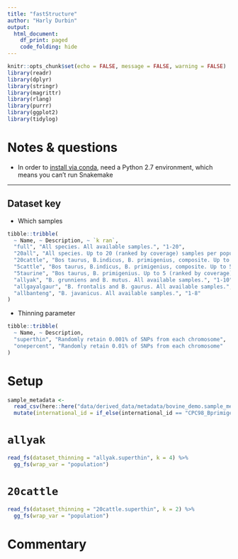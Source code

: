 ```yaml
---
title: "fastStructure"
author: "Harly Durbin"
output:
  html_document:
    df_print: paged
    code_folding: hide
---
```


```r
knitr::opts_chunk$set(echo = FALSE, message = FALSE, warning = FALSE)
library(readr)
library(dplyr)
library(stringr)
library(magrittr)
library(rlang)
library(purrr)
library(ggplot2)
library(tidylog)
```

# Notes & questions

* In order to [install via conda](https://bioconda.github.io/recipes/plink_qc/README.html), need a Python 2.7 environment, which means you can't run Snakemake

---

## Dataset key

* Which samples

```r
tibble::tribble(
  ~ Name, ~ Description, ~ `k ran`,
  "full", "All species. All available samples.", "1-20",
  "20all", "All species. Up to 20 (ranked by coverage) samples per population label.", "1-20",
  "20cattle", "Bos taurus, B.indicus, B. primigenius, composite. Up to 20 (ranked by coverage) samples per population label.", "1-20",
  "5cattle", "Bos taurus, B.indicus, B. primigenius, composite. Up to 5 (ranked by coverage) samples per population label.", "1-20",
  "5taurine", "Bos taurus, B. primigenius. Up to 5 (ranked by coverage) samples per population label.", "1-20",
  "allyak", "B. grunniens and B. mutus. All available samples.", "1-10",
  "allgayalgaur", "B. frontalis and B. gaurus. All available samples.", "1-10",
  "allbanteng", "B. javanicus. All available samples.", "1-8"
)
```

* Thinning parameter

```r
tibble::tribble(
  ~ Name, ~ Description,
  "superthin", "Randomly retain 0.001% of SNPs from each chromosome",
  "onepercent", "Randomly retain 0.01% of SNPs from each chromosome"
)
```

# Setup

```r
sample_metadata <- 
  read_csv(here::here("data/derived_data/metadata/bovine_demo.sample_metadata.csv")) %>% 
  mutate(international_id = if_else(international_id == "CPC98_Bprimigenius_EnglandDerbyshire_5936", "ancient_derbyshire", international_id))
```


# `allyak`

```r

read_fs(dataset_thinning = "allyak.superthin", k = 4) %>%
  gg_fs(wrap_var = "population")

```

# `20cattle`

```r
read_fs(dataset_thinning = "20cattle.superthin", k = 2) %>%
  gg_fs(wrap_var = "population")
```


# Commentary